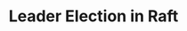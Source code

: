 ---
id: "sd_tf_hard_018"
questionType: "TRUE_FALSE"
title: "Leader Election in Raft"
statement: "Raft uses randomized timers to initiate leader election."
difficulty: "HARD"
category: "System Design"
correctAnswer: true
explanation: "Randomized election timeouts reduce the chance of split votes in Raft."
---